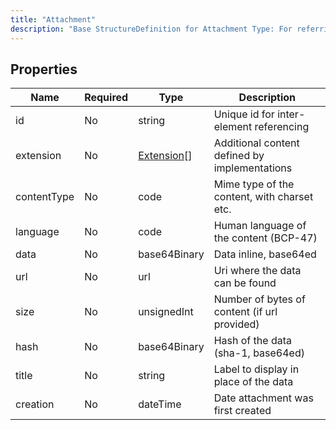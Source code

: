 ```yaml
---
title: "Attachment"
description: "Base StructureDefinition for Attachment Type: For referring to data content defined in other formats."
---
```


## Properties

| Name        | Required | Type                                                  | Description                                   |
| ----------- | -------- | ----------------------------------------------------- | --------------------------------------------- |
| id          | No       | string                                                | Unique id for inter-element referencing       |
| extension   | No       | [Extension](/medical-api/fhir/data-types/extension)[] | Additional content defined by implementations |
| contentType | No       | code                                                  | Mime type of the content, with charset etc.   |
| language    | No       | code                                                  | Human language of the content (BCP-47)        |
| data        | No       | base64Binary                                          | Data inline, base64ed                         |
| url         | No       | url                                                   | Uri where the data can be found               |
| size        | No       | unsignedInt                                           | Number of bytes of content (if url provided)  |
| hash        | No       | base64Binary                                          | Hash of the data (sha-1, base64ed)            |
| title       | No       | string                                                | Label to display in place of the data         |
| creation    | No       | dateTime                                              | Date attachment was first created             |
